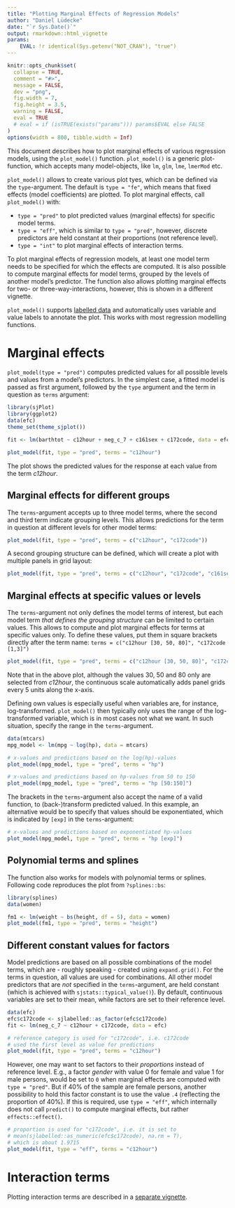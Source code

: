 ```yaml
---
title: "Plotting Marginal Effects of Regression Models"
author: "Daniel Lüdecke"
date: "`r Sys.Date()`"
output: rmarkdown::html_vignette
params:
    EVAL: !r identical(Sys.getenv("NOT_CRAN"), "true")
---
```


<!--
vignette: >
  %\VignetteIndexEntry{Plotting Marginal Effects of Regression Models}
  %\VignetteEngine{knitr::rmarkdown}
  %\VignetteEncoding{UTF-8}
-->

```r
knitr::opts_chunk$set(
  collapse = TRUE, 
  comment = "#>", 
  message = FALSE,
  dev = "png", 
  fig.width = 7, 
  fig.height = 3.5, 
  warning = FALSE,
  eval = TRUE
  # eval = if (isTRUE(exists("params"))) params$EVAL else FALSE
)
options(width = 800, tibble.width = Inf)
```

This document describes how to plot marginal effects of various regression models, using the `plot_model()` function. `plot_model()` is a generic plot-function, which accepts many model-objects, like `lm`, `glm`, `lme`, `lmerMod` etc.

`plot_model()` allows to create various plot tyes, which can be defined via the `type`-argument. The default is `type = "fe"`, which means that fixed effects (model coefficients) are plotted. To plot marginal effects, call `plot_model()` with:

  * `type = "pred"` to plot predicted values (marginal effects) for specific model terms.
  * `type = "eff"`, which is similar to `type = "pred"`, however, discrete predictors are held constant at their proportions (not reference level).
  * `type = "int"` to plot marginal effects of interaction terms.

To plot marginal effects of regression models, at least one model term needs to be specified for which the effects are computed. It is also possible to compute marginal effects for model terms, grouped by the levels of another model's predictor. The function also allows plotting marginal effects for two- or three-way-interactions, however, this is shown in a different vignette.

`plot_model()` supports [labelled data](https://cran.r-project.org/package=sjlabelled) and automatically uses variable and value labels to annotate the plot. This works with most regression modelling functions.

# Marginal effects

`plot_model(type = "pred")` computes predicted values for all possible levels and values from a model's predictors. In the simplest case, a fitted model is passed as first argument, followed by the `type` argument and the term in question as `terms` argument:

```r
library(sjPlot)
library(ggplot2)
data(efc)
theme_set(theme_sjplot())

fit <- lm(barthtot ~ c12hour + neg_c_7 + c161sex + c172code, data = efc)

plot_model(fit, type = "pred", terms = "c12hour")
```

The plot shows the predicted values for the response at each value from the term _c12hour_.

## Marginal effects for different groups

The `terms`-argument accepts up to three model terms, where the second and third term indicate grouping levels. This allows predictions for the term in question at different levels for other model terms:

```r
plot_model(fit, type = "pred", terms = c("c12hour", "c172code"))
```

A second grouping structure can be defined, which will create a plot with multiple panels in grid layout:

```r
plot_model(fit, type = "pred", terms = c("c12hour", "c172code", "c161sex"))
```


## Marginal effects at specific values or levels

The `terms`-argument not only defines the model terms of interest, but each model term _that defines the grouping structure_ can be limited to certain values. This allows to compute and plot marginal effects for terms at specific values only. To define these values, put them in square brackets directly after the term name: `terms = c("c12hour [30, 50, 80]", "c172code [1,3]")`

```r
plot_model(fit, type = "pred", terms = c("c12hour [30, 50, 80]", "c172code [1,3]"))
```

Note that in the above plot, although the values 30, 50 and 80 only are selected from _c12hour_, the continuous scale automatically adds panel grids every 5 units along the x-axis.

Defining own values is especially useful when variables are, for instance, log-transformed. `plot_model()` then typically only uses the range of the log-transformed variable, which is in most cases not what we want. In such situation, specify the range in the `terms`-argument.

```r
data(mtcars)
mpg_model <- lm(mpg ~ log(hp), data = mtcars)

# x-values and predictions based on the log(hp)-values
plot_model(mpg_model, type = "pred", terms = "hp")

# x-values and predictions based on hp-values from 50 to 150
plot_model(mpg_model, type = "pred", terms = "hp [50:150]")
```

The brackets in the `terms`-argument also accept the name of a valid function, to (back-)transform predicted valued. In this example, an alternative would be to specify that values should be exponentiated, which is indicated by `[exp]` in the `terms`-argument:

```r
# x-values and predictions based on exponentiated hp-values
plot_model(mpg_model, type = "pred", terms = "hp [exp]")
```


## Polynomial terms and splines

The function also works for models with polynomial terms or splines. Following code reproduces the plot from `?splines::bs`:


```r
library(splines)
data(women)

fm1 <- lm(weight ~ bs(height, df = 5), data = women)
plot_model(fm1, type = "pred", terms = "height")
```

## Different constant values for factors

Model predictions are based on all possible combinations of the model terms, which are - roughly speaking - created using `expand.grid()`. For the terms in question, all values are used for combinations. All other model predictors that are _not_ specified in the `terms`-argument, are held constant (which is achieved with `sjstats::typical_value()`). By default, continuous variables are set to their mean, while factors are set to their reference level.

```r
data(efc)
efc$c172code <- sjlabelled::as_factor(efc$c172code)
fit <- lm(neg_c_7 ~ c12hour + c172code, data = efc)

# reference category is used for "c172code", i.e. c172code
# used the first level as value for predictions
plot_model(fit, type = "pred", terms = "c12hour")
```

However, one may want to set factors to their _proportions_ instead of reference level. E.g., a factor _gender_ with value 0 for female and value 1 for male persons, would be set to `0` when marginal effects are computed with `type = "pred"`. But if 40% of the sample are female persons, another possibility to hold this factor constant is to use the value `.4` (reflecting the proportion of 40%). If this is required, use `type = "eff"`, which internally does not call `predict()` to compute marginal effects, but rather `effects::effect()`.

```r
# proportion is used for "c172code", i.e. it is set to
# mean(sjlabelled::as_numeric(efc$c172code), na.rm = T),
# which is about 1.9715
plot_model(fit, type = "eff", terms = "c12hour")
```

# Interaction terms

Plotting interaction terms are described in a [separate vignette](plot_interactions.html).
